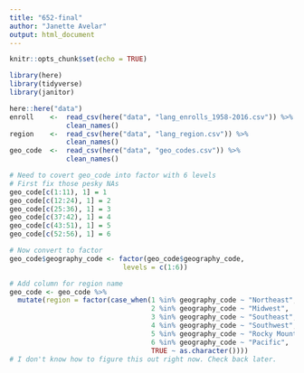```yaml
---
title: "652-final"
author: "Janette Avelar"
output: html_document
---
```


```r
knitr::opts_chunk$set(echo = TRUE)
```

```r
library(here)
library(tidyverse)
library(janitor)
```

```r
here::here("data")
enroll    <-  read_csv(here("data", "lang_enrolls_1958-2016.csv")) %>% 
              clean_names()
region    <-  read_csv(here("data", "lang_region.csv")) %>% 
              clean_names()
geo_code  <-  read_csv(here("data", "geo_codes.csv")) %>% 
              clean_names()
```

```r
# Need to covert geo_code into factor with 6 levels
# First fix those pesky NAs
geo_code[c(1:11), 1] = 1
geo_code[c(12:24), 1] = 2
geo_code[c(25:36), 1] = 3
geo_code[c(37:42), 1] = 4
geo_code[c(43:51), 1] = 5
geo_code[c(52:56), 1] = 6

# Now convert to factor
geo_code$geography_code <- factor(geo_code$geography_code,
                            levels = c(1:6))

# Add column for region name
geo_code <- geo_code %>% 
  mutate(region = factor(case_when(1 %in% geography_code ~ "Northeast",
                                   2 %in% geography_code ~ "Midwest",
                                   3 %in% geography_code ~ "Southeast",
                                   4 %in% geography_code ~ "Southwest",
                                   5 %in% geography_code ~ "Rocky Mountain",
                                   6 %in% geography_code ~ "Pacific",
                                   TRUE ~ as.character())))
# I don't know how to figure this out right now. Check back later.
```

